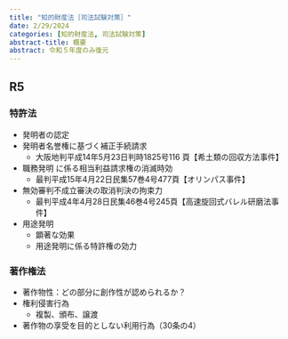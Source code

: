 ```yaml
---
title: "知的財産法［司法試験対策］"
date: 2/29/2024
categories: [知的財産法, 司法試験対策]
abstract-title: 概要
abstract: 令和５年度のみ復元
---
```


## R5

### 特許法

* 発明者の認定
* 発明者名誉権に基づく補正手続請求
    * 大阪地判平成14年5月23日判時1825号116 頁【希土類の回収方法事件】
* 職務発明 に係る相当利益請求権の消滅時効
    * 最判平成15年4月22日民集57巻4号477頁【オリンパス事件】
* 無効審判不成立審決の取消判決の拘束力
    * 最判平成4年4月28日民集46巻4号245頁【高速旋回式バレル研磨法事 件】
* 用途発明
    * 顕著な効果
    * 用途発明に係る特許権の効力

### 著作権法

* 著作物性：どの部分に創作性が認められるか？
* 権利侵害行為
    * 複製、頒布、譲渡
* 著作物の享受を目的としない利用行為（30条の4）
